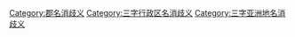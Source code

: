 [[Category:郡名消歧义|Category:郡名消歧义]]
[[Category:三字行政区名消歧义‎|Category:三字行政区名消歧义‎]]
[[Category:三字亚洲地名消歧义|Category:三字亚洲地名消歧义]]